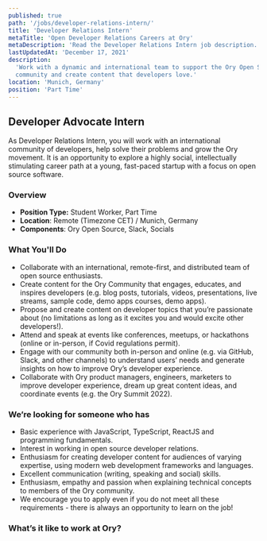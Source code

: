```yaml
---
published: true
path: '/jobs/developer-relations-intern/'
title: 'Developer Relations Intern'
metaTitle: 'Open Developer Relations Careers at Ory'
metaDescription: 'Read the Developer Relations Intern job description.'
lastUpdatedAt: 'December 17, 2021'
description:
  'Work with a dynamic and international team to support the Ory Open Source
  community and create content that developers love.'
location: 'Munich, Germany'
position: 'Part Time'
---
```



## Developer Advocate Intern

<About />

As Developer Relations Intern, you will work with an international community of
developers, help solve their problems and grow the Ory movement. It is an
opportunity to explore a highly social, intellectually stimulating career path
at a young, fast-paced startup with a focus on open source software.

### Overview

- **Position Type:** Student Worker, Part Time
- **Location**: Remote (Timezone CET) / Munich, Germany
- **Components**: Ory Open Source, Slack, Socials

### What You'll Do

- Collaborate with an international, remote-first, and distributed team of open
  source enthusiasts.
- Create content for the Ory Community that engages, educates, and inspires
  developers (e.g. blog posts, tutorials, videos, presentations, live streams,
  sample code, demo apps courses, demo apps).
- Propose and create content on developer topics that you’re passionate about
  (no limitations as long as it excites you and would excite other developers!).
- Attend and speak at events like conferences, meetups, or hackathons (online or
  in-person, if Covid regulations permit).
- Engage with our community both in-person and online (e.g. via GitHub, Slack,
  and other channels) to understand users’ needs and generate insights on how to
  improve Ory’s developer experience.
- Collaborate with Ory product managers, engineers, marketers to improve
  developer experience, dream up great content ideas, and coordinate events
  (e.g. the Ory Summit 2022).

### We’re looking for someone who has

- Basic experience with JavaScript, TypeScript, ReactJS and programming
  fundamentals.
- Interest in working in open source developer relations.
- Enthusiasm for creating developer content for audiences of varying expertise,
  using modern web development frameworks and languages.
- Excellent communication (writing, speaking and social) skills.
- Enthusiasm, empathy and passion when explaining technical concepts to members
  of the Ory community.
- We encourage you to apply even if you do not meet all these requirements -
  there is always an opportunity to learn on the job!

### What’s it like to work at Ory?

<WorkAtOry />
